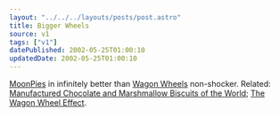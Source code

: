 ```yaml
---
layout: "../../../layouts/posts/post.astro"
title: Bigger Wheels
source: v1
tags: ["v1"]
datePublished: 2002-05-25T01:00:10
updatedDate: 2002-05-25T01:00:10
---
```


[MoonPies][1] in infinitely better than [Wagon Wheels][2] non-shocker. Related: [Manufactured Chocolate and Marshmallow Biscuits of the World][3]; [The Wagon Wheel Effect][4].

[1]: http://www.moonpie.com/ "official MoonPie website"
[2]: http://www.wagonwheels.co.uk/ "official Wagon Wheels website"
[3]: http://www.bbc.co.uk/dna/h2g2/alabaster/A591293 "Manufactured Chocolate and Marshmallow Biscuits of the World on H2G2"
[4]: http://www.bbc.co.uk/dna/h2g2/alabaster/A244919 "The Wagon Wheel Effect on H2G2"
